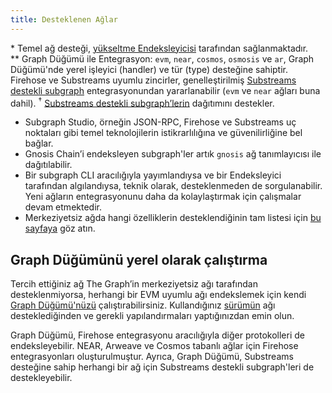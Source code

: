 ```yaml
---
title: Desteklenen Ağlar
---
```




<SupportedNetworksTable networks={props.networks} />

\* Temel ağ desteği, [yükseltme Endeksleyicisi](https://thegraph.com/blog/upgrade-indexer/) tarafından sağlanmaktadır.  
\*\* Graph Düğümü ile Entegrasyon: `evm`, `near`, `cosmos`, `osmosis` ve `ar`, Graph Düğümü'nde yerel işleyici (handler) ve tür (type) desteğine sahiptir. Firehose ve Substreams uyumlu zincirler, genelleştirilmiş [Substreams destekli subgraph](/subgraphs/cookbook/substreams-powered-subgraphs/) entegrasyonundan yararlanabilir (`evm` ve `near` ağları buna dahil). &#8288;<sup>†</sup> [Substreams destekli subgraph’lerin](/subgraphs/cookbook/substreams-powered-subgraphs/) dağıtımını destekler.

- Subgraph Studio, örneğin JSON-RPC, Firehose ve Substreams uç noktaları gibi temel teknolojilerin istikrarlılığına ve güvenilirliğine bel bağlar.
- Gnosis Chain’i endeksleyen subgraph'ler artık `gnosis` ağ tanımlayıcısı ile dağıtılabilir.
- Bir subgraph CLI aracılığıyla yayımlandıysa ve bir Endeksleyici tarafından algılandıysa, teknik olarak, desteklenmeden de sorgulanabilir. Yeni ağların entegrasyonunu daha da kolaylaştırmak için çalışmalar devam etmektedir.
- Merkeziyetsiz ağda hangi özelliklerin desteklendiğinin tam listesi için [bu sayfaya](https://github.com/graphprotocol/indexer/blob/main/docs/feature-support-matrix.md) göz atın.

## Graph Düğümünü yerel olarak çalıştırma

Tercih ettiğiniz ağ The Graph’in merkeziyetsiz ağı tarafından desteklenmiyorsa, herhangi bir EVM uyumlu ağı endekslemek için kendi [Graph Düğümü'nüzü](https://github.com/graphprotocol/graph-node) çalıştırabilirsiniz. Kullandığınız [sürümün](https://github.com/graphprotocol/graph-node/releases) ağı desteklediğinden ve gerekli yapılandırmaları yaptığınızdan emin olun.

Graph Düğümü, Firehose entegrasyonu aracılığıyla diğer protokolleri de endeksleyebilir. NEAR, Arweave ve Cosmos tabanlı ağlar için Firehose entegrasyonları oluşturulmuştur. Ayrıca, Graph Düğümü, Substreams desteğine sahip herhangi bir ağ için Substreams destekli subgraph'leri de destekleyebilir.
